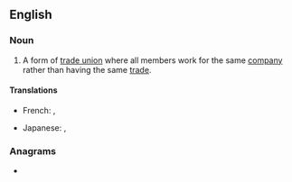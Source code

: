 ==English==

===Noun===
{{en-noun}}

# A form of [[trade union]] where all members work for the same [[company]] rather than having the same [[trade]].

====Translations====
{{trans-top|a form of trade union}}
* French: {{t|fr|syndicat d'entreprise}}, {{t|fr|syndicat d'industrie}}
{{trans-mid}}
* Japanese: {{t|ja|企業別組合|tr=きぎょうべつくみあい, kigyou betsu-kumiai}}, {{t|ja|企業内組合|tr=きぎょうないくみあい, kigyou nai-kumiai}}
{{trans-bottom}}

===Anagrams===
* {{l|en|entreprise-union}}